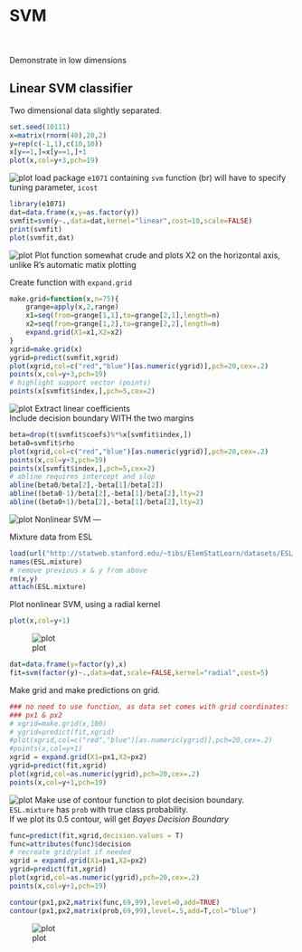 SVM
===

<br>
<br>
Demonstrate in low dimensions

Linear SVM classifier
---

Two dimensional data slightly separated.
```r
set.seed(10111)
x=matrix(rnorm(40),20,2)
y=rep(c(-1,1),c(10,10))
x[y==1,]=x[y==1,]+1
plot(x,col=y+3,pch=19)
```
![plot](plots/Rplot_svm1.png?raw=true)
load package `e1071` containing `svm` function (br)
will have to specify tuning parameter, `icost`
```r
library(e1071)
dat=data.frame(x,y=as.factor(y))
svmfit=svm(y~.,data=dat,kernel="linear",cost=10,scale=FALSE)
print(svmfit)
plot(svmfit,dat)
```
![plot](plots/Rplot_svm2.png?raw=true)
Plot function somewhat crude and plots X2 on the horizontal axis, unlike R's automatic matix plotting

Create function with `expand.grid`
```r
make.grid=function(x,n=75){
    grange=apply(x,2,range)
    x1=seq(from=grange[1,1],to=grange[2,1],length=n)
    x2=seq(from=grange[1,2],to=grange[2,2],length=n)
    expand.grid(X1=x1,X2=x2)
}
xgrid=make.grid(x)
ygrid=predict(svmfit,xgrid)
plot(xgrid,col=c("red","blue")[as.numeric(ygrid)],pch=20,cex=.2)
points(x,col=y+3,pch=19)
# highlight support vector (points)
points(x[svmfit$index,],pch=5,cex=2)
```
![plot](plots/Rplot_svm3.png?raw=true)
Extract linear coefficients<br>
Include decision boundary WITH the two margins
```r
beta=drop(t(svmfit$coefs)%*%x[svmfit$index,])
beta0=svmfit$rho
plot(xgrid,col=c("red","blue")[as.numeric(ygrid)],pch=20,cex=.2)
points(x,col=y+3,pch=19)
points(x[svmfit$index,],pch=5,cex=2)
# abline requires intercept and slop
abline(beta0/beta[2],-beta[1]/beta[2])
abline((beta0-1)/beta[2],-beta[1]/beta[2],lty=2)
abline((beta0+1)/beta[2],-beta[1]/beta[2],lty=2)
```
![plot](plots/Rplot_svm4.png?raw=true)
Nonlinear SVM
---

Mixture data from ESL
```r
load(url("http://statweb.stanford.edu/~tibs/ElemStatLearn/datasets/ESL.mixture.rda"))
names(ESL.mixture)
# remove previous x & y from above
rm(x,y)
attach(ESL.mixture)
```
Plot nonlinear SVM, using a radial kernel
```r
plot(x,col=y+1)
```
![plot](plots/Rplot_svm5.png?raw=true)
```r
dat=data.frame(y=factor(y),x)
fit=svm(factor(y)~.,data=dat,scale=FALSE,kernel="radial",cost=5)
```
Make grid and make predictions on grid.
```r
### no need to use function, as data set comes with grid coordinates:
### px1 & px2
# xgrid=make.grid(x,100)
# ygrid=predict(fit,xgrid)
#plot(xgrid,col=c("red","blue")[as.numeric(ygrid)],pch=20,cex=.2)
#points(x,col=y+1)
xgrid = expand.grid(X1=px1,X2=px2)
ygrid=predict(fit,xgrid)
plot(xgrid,col=as.numeric(ygrid),pch=20,cex=.2)
points(x,col=y+1,pch=19)
```
![plot](plots/Rplot_svm6.png?raw=true)
Make use of contour function to plot decision boundary.<br>
`ESL.mixture` has `prob` with true class probability.<br>
If we plot its 0.5 contour, will get _Bayes Decision Boundary_
```r
func=predict(fit,xgrid,decision.values = T)
func=attributes(func)$decision
# recreate grid/plot if needed
xgrid = expand.grid(X1=px1,X2=px2)
ygrid=predict(fit,xgrid)
plot(xgrid,col=as.numeric(ygrid),pch=20,cex=.2)
points(x,col=y+1,pch=19)

contour(px1,px2,matrix(func,69,99),level=0,add=TRUE)
contour(px1,px2,matrix(prob,69,99),level=.5,add=T,col="blue")
```
![plot](plots/Rplot_svm7.png?raw=true)

